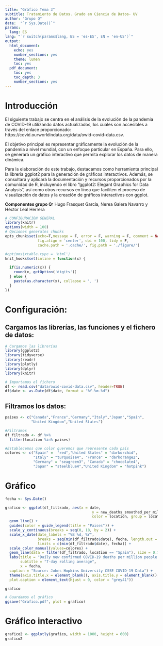 ```yaml
---
title: "Gráfico Tema 3"
subtitle: Tratamiento de Datos. Grado en Ciencia de Datos- UV
author: "Grupo Q"
date:  "`r Sys.Date()`"
params:
  lang: ES
lang: "`r switch(params$lang, ES = 'es-ES', EN = 'en-US')`"
output:
  html_document:
    echo: yes
    number_sections: yes
    theme: lumen
    toc: yes
  pdf_document:
    toc: yes
    toc_depth: 3
    number_sections: yes
---
```


# Introducción

El siguiente trabajo se centra en el análisis de la evolución de la pandemia de COVID-19 utilizando datos actualizados, los cuales son accesibles a través del enlace proporcionado: https://covid.ourworldindata.org/data/owid-covid-data.csv.

El objetivo principal es representar gráficamente la evolución de la pandemia a nivel mundial, con un enfoque particular en España. Para ello, se generará un gráfico interactivo que permita explorar los datos de manera dinámica.

Para la elaboración de este trabajo, destacamos como herramienta principal la librería ggplot2 para la generación de gráficos interactivos. Además, se consultará y aplicará la documentación y recursos proporcionados por la comunidad de R, incluyendo el libro "ggplot2: Elegant Graphics for Data Analysis", así como otros recursos en línea que faciliten el proceso de visualización de datos y la creación de gráficos interactivos con ggplot.

**Componentes grupo Q:**
Hugo Frasquet García, Nerea Galera Navarro y Héctor Leal Herrera


```r

# CONFIGURACIÓN GENERAL
library(knitr)
options(width = 100)
# Opciones generales chunks
opts_chunk$set(echo=T,message = F, error = F, warning = F, comment = NA,
               fig.align = 'center', dpi = 100, tidy = F,
               cache.path = '.cache/', fig.path = './figure/')

#options(xtable.type = 'html')
knit_hooks$set(inline = function(x) {
  
  if(is.numeric(x)) {
    round(x, getOption('digits'))
  } else {
    paste(as.character(x), collapse = ', ')
  }
})
```

# Configuración:

## Cargamos las librerías, las funciones y el fichero de datos:

```r
# Cargamos las librerías
library(ggplot2)
library(tidyverse)
library(readr)
library(plotly)
library(dplyr)
library(knitr)

# Importamos el fichero
df <- read.csv("data/owid-covid-data.csv", header=TRUE)
df$date <- as.Date(df$date, format = "%Y-%m-%d")
```

## Filtramos los datos:

```r
paises <- c("Canada","France","Germany","Italy","Japan","Spain",
            "United Kingdom","United States")

#Filtramos
df_filtrado <- df %>%
  filter(location %in% paises)

#Establecemos que color queremos que represente cada país
colores <- c("Spain" =  "red","United States" = "darkorchid",
             "Italy" = "turquoise4", "France" = "darkorange2",
             "Germany" = "seagreen3", "Canada" = "chocolate4",
             "Japan" = "steelblue4","United Kingdom" = "hotpink")

```

# Gráfico
```r

fecha <- Sys.Date()

grafico <- ggplot(df_filtrado, aes(x = date,
                                        y = new_deaths_smoothed_per_million,
                                        color = location, group = location)) + 
  geom_line() + 
  guides(color = guide_legend(title = "Paises")) +
  scale_y_continuous(breaks = seq(0, 18, by = 2)) + 
  scale_x_date(date_labels = "%B %d, %Y", 
               breaks = seq(min(df_filtrado$date), fecha, length.out = 5), 
               limits = c(min(df_filtrado$date), fecha)) +
  scale_color_manual(values=colores) +
  geom_line(data = filter(df_filtrado, location == "Spain"), size = 0.7) +
  labs(title = "Daily new confirmed COVID-19 deaths per million people. Grupo Q",
       subtitle = "7-day rolling average",
       x = fecha, 
  caption = "Source: Johns Hopkins University CSSE COVID-19 Data") + 
  theme(axis.title.x = element_blank(), axis.title.y = element_blank(),
  plot.caption = element_text(hjust = 0, color = "grey41"))

grafico

# Guardamos el gráfico
ggsave("Grafico.pdf", plot = grafico)

```

# Gráfico interactivo
```r
grafico2 <- ggplotly(grafico, width = 1000, height = 600)
grafico2

```

